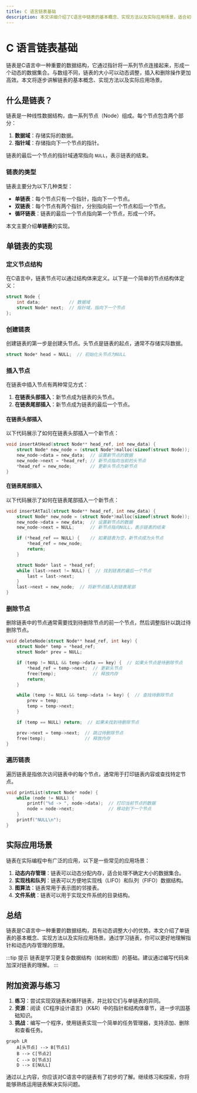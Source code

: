 ```yaml
---
title: C 语言链表基础
description: 本文详细介绍了C语言中链表的基本概念、实现方法以及实际应用场景，适合初学者学习。
---
```


# C 语言链表基础

链表是C语言中一种重要的数据结构，它通过指针将一系列节点连接起来，形成一个动态的数据集合。与数组不同，链表的大小可以动态调整，插入和删除操作更加高效。本文将逐步讲解链表的基本概念、实现方法以及实际应用场景。

## 什么是链表？

链表是一种线性数据结构，由一系列节点（Node）组成。每个节点包含两个部分：
1. **数据域**：存储实际的数据。
2. **指针域**：存储指向下一个节点的指针。

链表的最后一个节点的指针域通常指向 `NULL`，表示链表的结束。

### 链表的类型
链表主要分为以下几种类型：
- **单链表**：每个节点只有一个指针，指向下一个节点。
- **双链表**：每个节点有两个指针，分别指向前一个节点和后一个节点。
- **循环链表**：链表的最后一个节点指向第一个节点，形成一个环。

本文主要介绍**单链表**的实现。

## 单链表的实现

### 定义节点结构
在C语言中，链表节点可以通过结构体来定义。以下是一个简单的节点结构体定义：

```c
struct Node {
    int data;           // 数据域
    struct Node* next;  // 指针域，指向下一个节点
};
```

### 创建链表
创建链表的第一步是创建头节点。头节点是链表的起点，通常不存储实际数据。

```c
struct Node* head = NULL;  // 初始化头节点为NULL
```

### 插入节点
在链表中插入节点有两种常见方式：
1. **在链表头部插入**：新节点成为链表的头节点。
2. **在链表尾部插入**：新节点成为链表的最后一个节点。

#### 在链表头部插入
以下代码展示了如何在链表头部插入一个新节点：

```c
void insertAtHead(struct Node** head_ref, int new_data) {
    struct Node* new_node = (struct Node*)malloc(sizeof(struct Node));  // 创建新节点
    new_node->data = new_data;  // 设置新节点的数据
    new_node->next = *head_ref; // 新节点指向当前的头节点
    *head_ref = new_node;       // 更新头节点为新节点
}
```

#### 在链表尾部插入
以下代码展示了如何在链表尾部插入一个新节点：

```c
void insertAtTail(struct Node** head_ref, int new_data) {
    struct Node* new_node = (struct Node*)malloc(sizeof(struct Node));  // 创建新节点
    new_node->data = new_data;  // 设置新节点的数据
    new_node->next = NULL;      // 新节点指向NULL，表示链表的结束

    if (*head_ref == NULL) {    // 如果链表为空，新节点成为头节点
        *head_ref = new_node;
        return;
    }

    struct Node* last = *head_ref;
    while (last->next != NULL) {  // 找到链表的最后一个节点
        last = last->next;
    }
    last->next = new_node;  // 将新节点插入到链表尾部
}
```

### 删除节点
删除链表中的节点通常需要找到待删除节点的前一个节点，然后调整指针以跳过待删除节点。

```c
void deleteNode(struct Node** head_ref, int key) {
    struct Node* temp = *head_ref;
    struct Node* prev = NULL;

    if (temp != NULL && temp->data == key) {  // 如果头节点是待删除节点
        *head_ref = temp->next;  // 更新头节点
        free(temp);              // 释放内存
        return;
    }

    while (temp != NULL && temp->data != key) {  // 查找待删除节点
        prev = temp;
        temp = temp->next;
    }

    if (temp == NULL) return;  // 如果未找到待删除节点

    prev->next = temp->next;  // 跳过待删除节点
    free(temp);               // 释放内存
}
```

### 遍历链表
遍历链表是指依次访问链表中的每个节点，通常用于打印链表内容或查找特定节点。

```c
void printList(struct Node* node) {
    while (node != NULL) {
        printf("%d -> ", node->data);  // 打印当前节点的数据
        node = node->next;             // 移动到下一个节点
    }
    printf("NULL\n");
}
```

## 实际应用场景

链表在实际编程中有广泛的应用，以下是一些常见的应用场景：

1. **动态内存管理**：链表可以动态分配内存，适合处理不确定大小的数据集合。
2. **实现栈和队列**：链表可以方便地实现栈（LIFO）和队列（FIFO）数据结构。
3. **图算法**：链表常用于表示图的邻接表。
4. **文件系统**：链表可以用于实现文件系统的目录结构。

## 总结

链表是C语言中一种重要的数据结构，具有动态调整大小的优势。本文介绍了单链表的基本概念、实现方法以及实际应用场景。通过学习链表，你可以更好地理解指针和动态内存管理的原理。

:::tip 提示
链表是学习更复杂数据结构（如树和图）的基础。建议通过编写代码来加深对链表的理解。
:::

## 附加资源与练习

1. **练习**：尝试实现双链表和循环链表，并比较它们与单链表的异同。
2. **资源**：阅读《C程序设计语言》（K&R）中的指针和结构体章节，进一步巩固基础知识。
3. **挑战**：编写一个程序，使用链表实现一个简单的任务管理器，支持添加、删除和查看任务。

```mermaid
graph LR
    A[头节点] --> B[节点1]
    B --> C[节点2]
    C --> D[节点3]
    D --> E[NULL]
```

通过以上内容，你应该对C语言中的链表有了初步的了解。继续练习和探索，你将能够熟练运用链表解决实际问题。